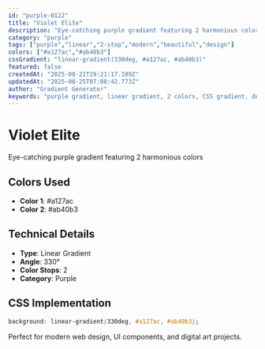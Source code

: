 ```yaml
---
id: "purple-0122"
title: "Violet Elite"
description: "Eye-catching purple gradient featuring 2 harmonious colors"
category: "purple"
tags: ["purple","linear","2-stop","modern","beautiful","design"]
colors: ["#a127ac","#ab40b3"]
cssGradient: "linear-gradient(330deg, #a127ac, #ab40b3)"
featured: false
createdAt: "2025-08-21T19:21:17.189Z"
updatedAt: "2025-08-25T07:08:42.773Z"
author: "Gradient Generator"
keywords: "purple gradient, linear gradient, 2 colors, CSS gradient, design, #a127ac, #ab40b3"
---
```


# Violet Elite

Eye-catching purple gradient featuring 2 harmonious colors

## Colors Used
- **Color 1**: #a127ac
- **Color 2**: #ab40b3

## Technical Details
- **Type**: Linear Gradient
- **Angle**: 330°
- **Color Stops**: 2
- **Category**: Purple

## CSS Implementation
```css
background: linear-gradient(330deg, #a127ac, #ab40b3);
```

Perfect for modern web design, UI components, and digital art projects.
